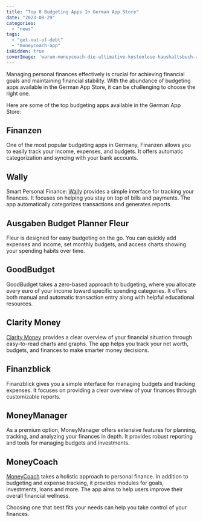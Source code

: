 ```yaml
---
title: "Top 8 Budgeting Apps In German App Store"
date: "2023-08-29"
categories: 
  - "news"
tags: 
  - "get-out-of-debt"
  - "moneycoach-app"
isHidden: true
coverImage: 'warum-moneycoach-die-ultimative-kostenlose-haushaltsbuch-app-ist.jpg'
---
```


Managing personal finances effectively is crucial for achieving financial goals and maintaining financial stability. With the abundance of budgeting apps available in the German App Store, it can be challenging to choose the right one.

Here are some of the top budgeting apps available in the German App Store:

## Finanzen
One of the most popular budgeting apps in Germany, Finanzen allows you to easily track your income, expenses, and budgets. It offers automatic categorization and syncing with your bank accounts. 

## Wally
Smart Personal Finance: [Wally](https://www.wally.me) provides a simple interface for tracking your finances. It focuses on helping you stay on top of bills and payments. The app automatically categorizes transactions and generates reports.

## Ausgaben Budget Planner Fleur
Fleur is designed for easy budgeting on the go. You can quickly add expenses and income, set monthly budgets, and access charts showing your spending habits over time. 

## GoodBudget
GoodBudget takes a zero-based approach to budgeting, where you allocate every euro of your income toward specific spending categories. It offers both manual and automatic transaction entry along with helpful educational resources.

## Clarity Money
[Clarity Money](https://claritymoney.com/en/) provides a clear overview of your financial situation through easy-to-read charts and graphs. The app helps you track your net worth, budgets, and finances to make smarter money decisions.

## Finanzblick
Finanzblick gives you a simple interface for managing budgets and tracking expenses. It focuses on providing a clear overview of your finances through customizable reports.

## MoneyManager
As a premium option, MoneyManager offers extensive features for planning, tracking, and analyzing your finances in depth. It provides robust reporting and tools for managing budgets and investments.

## MoneyCoach
[MoneyCoach](/) takes a holistic approach to personal finance. In addition to budgeting and expense tracking, it provides modules for goals, investments, loans and more. The app aims to help users improve their overall financial wellness.

Choosing one that best fits your needs can help you take control of your finances.